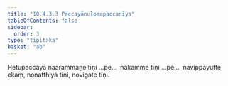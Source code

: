```yaml
---
title: "10.4.3.3 Paccayānulomapaccanīya"
tableOfContents: false
sidebar:
  order: 3
type: "tipitaka"
basket: "ab"
---
```



<DynamicBreadcrumb />

<Division number="160">

<Paragraph number="2709">
Hetupaccayā naārammaṇe tīṇi …pe…  nakamme tīṇi …pe…  navippayutte ekaṃ, nonatthiyā tīṇi, novigate tīṇi.
</Paragraph>
</Division>